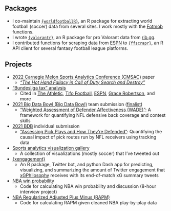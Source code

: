 ## Packages

-   I co-maintain [`{worldfootballR}`](https://github.com/JaseZiv/worldfootballR), an R package for extracting world football (soccer) data from several sites. I work mostly with the [Fotmob](https://www.fotmob.com/) functions.
-   I wrote [`{valorantr}`](https://github.com/tonyelhabr/valorantr), an R package for pro Valorant data from [rib.gg](https://rib.gg/).
-   I contributed functions for scraping data from [ESPN](https://www.espn.com/) to [`{ffscrapr}`](https://github.com/ffverse/ffscrapr/), an R API client for several fantasy football league platforms.

## Projects

-   [2022 Carnegie Melon Sports Analytics Conference (CMSAC)](https://www.stat.cmu.edu/cmsac/conference/2022/) paper
    -   [*"The Hot Hand Fallacy in Call of Duty Search and Destroy"*](https://github.com/tonyelhabr/cod_snd/blob/master/paper/paper.pdf)
-   ["Bundesliga tax" analysis](https://twitter.com/TonyElHabr/status/1405946563260817412)
    -   Cited in [The Athletic](https://theathletic.com/3307533/2022/05/16/a-case-against-erling-haalands-move-to-manchester-city/), [Tifo Football](https://www.youtube.com/watch?v=07gDK0_Ea1U), [ESPN](https://www.espn.com/sports/insider/soccer/insider/story/_/id/34373375/bayern-munich-bundesliga-does-german-soccer-weirdness-hurt-dominant-team), [Grace Robertson](https://onfootball.substack.com/p/is-the-bundesliga-tax-real), and more
-   [2021 Big Data Bowl (Big Data Bowl)](https://operations.nfl.com/gameday/analytics/big-data-bowl/) team submission ([finalist](https://www.youtube.com/watch?v=l-O24EqD4YI))
    -   ["Weighted Assessment of Defender Affectiveness (WADE)"](https://www.kaggle.com/asmaetoumi/weighted-assessment-of-defender-effectiveness): A framework for quantifying NFL defensive back coverage and contest skills
-   [2021 BDB](https://operations.nfl.com/gameday/analytics/big-data-bowl/) individual submission
    -   ["Assessing Pick Plays and How They're Defended"](https://www.kaggle.com/anthonyelhabr/assessing-pick-plays-and-how-they-re-defended): Quantifying the causal impact of pick routes run by NFL receivers using tracking data
-   [Sports analytics visualization gallery](https://github.com/tonyelhabr/sports_viz)
    -   A collection of visualizations (mostly soccer) that I've tweeted out
-   [{xengagement}](https://github.com/tonyelhabr/xengagement)
    -   An R package, Twitter bot, and python Dash app for predicting, visualizing, and summarizing the amount of Twitter engagement that [xGPhilosophy](https://twitter.com/xGPhilosophy) receives with its end-of-match xG summary tweets
-   [NBA win probability](https://github.com/tonyelhabr/nba_wp)
    -   Code for calculating NBA win probability and discussion (8-hour interview project)
-   [NBA Regularized Adjusted Plus Minus (RAPM)](https://github.com/tonyelhabr/nba-rapm)
    -   Code for calculating RAPM given cleaned NBA play-by-play data
